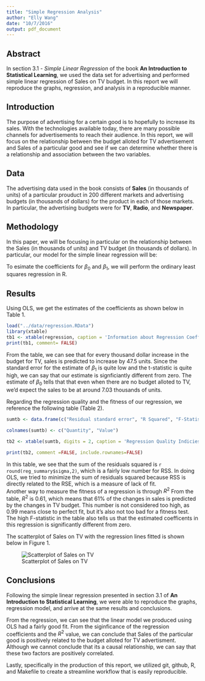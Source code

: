```yaml
---
title: "Simple Regression Analysis"
author: "Elly Wang"
date: "10/7/2016"
output: pdf_document
---
```



## Abstract
In section 3.1 - *Simple Linear Regression* of the book **An Introduction to Statistical Learning**, we used the data set for advertising and performed simple linear regression of Sales on TV budget. In this report we will reproduce the graphs, regression, and analysis in a reproducible manner.  

## Introduction
The purpose of advertising for a certain good is to hopefully to increase its sales. With the technologies available today, there are many possible channels for advertisements to reach their audience. In this report, we will focus on the relationship between the budget alloted for TV advertisement and Sales of a particular good and see if we can determine whether there is a relationship and association between the two variables. 

## Data 
The advertising data used in the book consists of **Sales** (in thousands of units) of a particular prouduct in 200 different markets and advertising budgets (in thousands of dollars) for the product in each of those markets. In particular, the advertising budgets were for **TV**, **Radio**, and **Newspaper**. 

## Methodology
In this paper, we will be focusing in particular on the relationship between the Sales (in thousands of units) and TV budget (in thousands of dollars). In particular, our model for the simple linear regression will be: 

\begin{center}

 Sales  = $\beta_0$ + $\beta_1$ * TV

\end{center}

 To esimate the coefficients for $\beta_0$ and $\beta_1$, we will perform the ordinary least squares regression in R. 

## Results

Using OLS, we get the estimates of the coefficients as shown below in Table 1.

```r
load("../data/regression.RData")
library(xtable)
tb1 <- xtable(regression, caption = 'Information about Regression Coefficients')
print(tb1, comment= FALSE)
```

From the table, we can see that for every thousand dollar increase in the budget for TV, sales is predicted to increase by 47.5 units. Since the standard error for the estimate of $\beta_1$ is quite low and the t-statistic is quite high, we can say that our estimate is signficiantly different from zero.
The estimate of $\beta_0$ tells that that even when there are no budget alloted to TV, we'd expect the sales to be at around 7.03 thousands of units. 

Regarding the regression quality and the fitness of our regression, we reference the following table (Table 2). 

```r

sumtb <- data.frame(c("Residual standard error", "R Squared", "F-Statistics") ,c(reg_summary$sigma, reg_summary$r.squared, reg_summary$fstatistic[1]))

colnames(sumtb) <- c("Quantity", "Value")

tb2 <- xtable(sumtb, digits = 2, caption = 'Regression Quality Indicies')

print(tb2, comment =FALSE, include.rownames=FALSE)

```

In this table, we see that the sum of the residuals squared is `r round(reg_summary$sigma,2)`, which is a fairly low number for RSS. In doing OLS, we tried to minimize the sum of residuals squared because RSS is directly related to the RSE, which is a measure of lack of fit.  
Another way to measure the fitness of a regression is through $R^2$ From the table, $R^2$ is 0.61, which means that 61% of the changes in sales is predicted by the changes in TV budget. This number is not considered too high, as 0.99 means close to perfect fit, but it's also not too bad for a fitness test. 
The high F-statistic in the table also tells us that the estimated coefficents in this regression is significantly different from zero. 

The scatterplot of Sales on TV with the regression lines fitted is shown below in Figure 1.

![Scatterplot of Sales on TV](../images/scatterplot-tv-sales.png)

## Conclusions

Following the simple linear regression presented in section 3.1 of **An Introduction to Statistical Learning**, we were able to reproduce the graphs, regression model, and arrive at the same results and conclusions. 

From the regression, we can see that the linear model we produced using OLS had a fairly good fit. From the siginficance of the regression coefficients and the $R^2$ value, we can conclude that Sales of the particular good is positively related to the budget alloted for TV advertisment. Although we cannot conclude that its a causal relationship, we can say that these two factors are positively correlated. 

Lastly, specifically in the production of this report, we utilized git, github, R, and Makefile to create a streamline workflow that is easily reproducible.